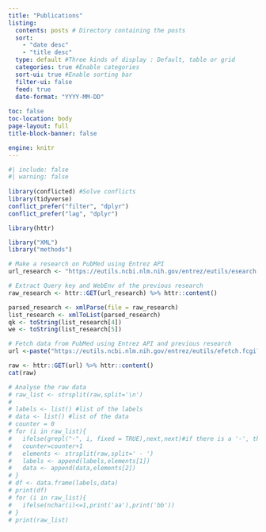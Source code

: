```yaml
---
title: "Publications"
listing:
  contents: posts # Directory containing the posts
  sort: 
    - "date desc"
    - "title desc"
  type: default #Three kinds of display : Default, table or grid
  categories: true #Enable categories
  sort-ui: true #Enable sorting bar
  filter-ui: false
  feed: true
  date-format: "YYYY-MM-DD"
  
toc: false
toc-location: body
page-layout: full
title-block-banner: false

engine: knitr
---
```



```r
#| include: false
#| warning: false
  
library(conflicted) #Solve conflicts
library(tidyverse)
conflict_prefer("filter", "dplyr")
conflict_prefer("lag", "dplyr")

library(httr)

library("XML")
library("methods")

# Make a research on PubMed using Entrez API
url_research <- "https://eutils.ncbi.nlm.nih.gov/entrez/eutils/esearch.fcgi?db=pubmed&reldate=10&term=Bouix[Author]&usehistory=y"

# Extract Query key and WebEnv of the previous research
raw_research <- httr::GET(url_research) %>% httr::content()

parsed_research <- xmlParse(file = raw_research)
list_research <- xmlToList(parsed_research)
qk <- toString(list_research[4])
we <- toString(list_research[5])

# Fetch data from PubMed using Entrez API and previous research
url <-paste("https://eutils.ncbi.nlm.nih.gov/entrez/eutils/efetch.fcgi?db=pubmed&rettype=medline&retmode=text&usehistory=y&query_key=",qk,"&WebEnv=",we, sep = "")

raw <- httr::GET(url) %>% httr::content()
cat(raw)

# Analyse the raw data
# raw_list <- strsplit(raw,split='\n')
# 
# labels <- list() #list of the labels
# data <- list() #list of the data
# counter = 0
# for (i in raw_list){
#   ifelse(grepl("-", i, fixed = TRUE),next,next)#if there is a '-', the line is a new dataline
#   counter=counter+1
#   elements <- strsplit(raw,split=' - ')
#   labels <- append(labels,elements[1])
#   data <- append(data,elements[2])
# }
# df <- data.frame(labels,data)
# print(df)
# for (i in raw_list){
#   ifelse(nchar(i)<=1,print('aa'),print('bb'))
# }
# print(raw_list)
```